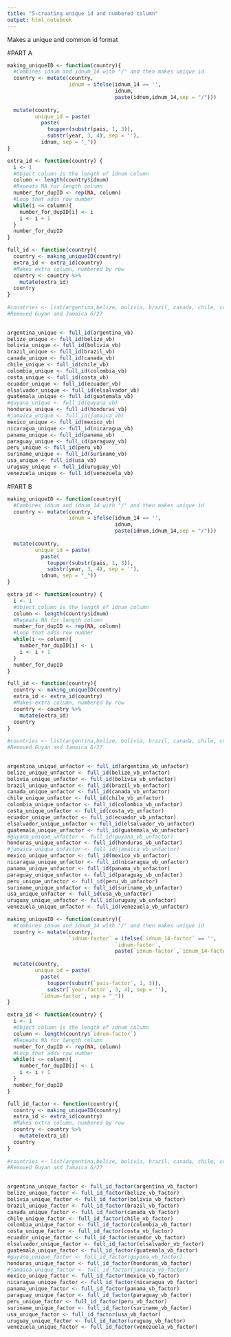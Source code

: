 ```yaml
---
title: "5-creating unique id and numbered column"
output: html_notebook
---
```


Makes a unique and common id format 

#PART A
```r
making_uniqueID <- function(country){
  #Combines idnum and idnum_14 with "/" and then makes unique id
  country <- mutate(country,
                    idnum = ifelse(idnum_14 == '',
                                   idnum,
                                   paste(idnum,idnum_14,sep = "/")))
  
  mutate(country,
         unique_id = paste(
           paste(
             toupper(substr(pais, 1, 3)),
             substr(year, 3, 4), sep = ''),
           idnum, sep = "_"))
}

extra_id <- function(country) {
  i <- 1
  #Object column is the length of idnum column
  column <- length(country$idnum)
  #Repeats NA for length column
  number_for_dupID <- rep(NA, column)
  #Loop that adds row number
  while(i <= column){
    number_for_dupID[i] <- i
    i <- i + 1
  }
  number_for_dupID
}

full_id <- function(country){
  country <- making_uniqueID(country)
  extra_id <- extra_id(country)
  #Makes extra column, numbered by row
  country <- country %>%
    mutate(extra_id)
  country
}
  
#countries <- list(argentina,belize, bolivia, brazil, canada, chile, colombia, costa, ecuador, elsalvador, guatemala, honduras, mexico, nicaragua, panama, peru, suriname, usa, uruguay, venezuela)
#Removed Guyan and Jamaica 6/27
  

```



```r
argentina_unique <- full_id(argentina_vb)
belize_unique <- full_id(belize_vb)
bolivia_unique <- full_id(bolivia_vb)
brazil_unique <- full_id(brazil_vb)
canada_unique <- full_id(canada_vb)
chile_unique <- full_id(chile_vb)
colombia_unique <- full_id(colombia_vb)
costa_unique <- full_id(costa_vb)
ecuador_unique <- full_id(ecuador_vb)
elsalvador_unique <- full_id(elsalvador_vb)
guatemala_unique <- full_id(guatemala_vb)
#guyana_unique <- full_id(guyana_vb)
honduras_unique <- full_id(honduras_vb)
#jamaica_unique <- full_id(jamaica_vb)
mexico_unique <- full_id(mexico_vb)
nicaragua_unique <- full_id(nicaragua_vb)
panama_unique <- full_id(panama_vb)
paraguay_unique <- full_id(paraguay_vb)
peru_unique <- full_id(peru_vb)
suriname_unique <- full_id(suriname_vb)
usa_unique <- full_id(usa_vb)
uruguay_unique <- full_id(uruguay_vb)
venezuela_unique <- full_id(venezuela_vb)
```


#PART B

```r
making_uniqueID <- function(country){
  #Combines idnum and idnum_14 with "/" and then makes unique id
  country <- mutate(country,
                    idnum = ifelse(idnum_14 == '',
                                   idnum,
                                   paste(idnum,idnum_14,sep = "/")))
  
  mutate(country,
         unique_id = paste(
           paste(
             toupper(substr(pais, 1, 3)),
             substr(year, 3, 4), sep = ''),
           idnum, sep = "_"))
}

extra_id <- function(country) {
  i <- 1
  #Object column is the length of idnum column
  column <- length(country$idnum)
  #Repeats NA for length column
  number_for_dupID <- rep(NA, column)
  #Loop that adds row number
  while(i <= column){
    number_for_dupID[i] <- i
    i <- i + 1
  }
  number_for_dupID
}

full_id <- function(country){
  country <- making_uniqueID(country)
  extra_id <- extra_id(country)
  #Makes extra column, numbered by row
  country <- country %>%
    mutate(extra_id)
  country
}
  
#countries <- list(argentina,belize, bolivia, brazil, canada, chile, colombia, costa, ecuador, elsalvador, guatemala, honduras, mexico, nicaragua, panama, peru, suriname, usa, uruguay, venezuela)
#Removed Guyan and Jamaica 6/27
  

```


```r
argentina_unique_unfactor <- full_id(argentina_vb_unfactor)
belize_unique_unfactor <- full_id(belize_vb_unfactor)
bolivia_unique_unfactor <- full_id(bolivia_vb_unfactor)
brazil_unique_unfactor <- full_id(brazil_vb_unfactor)
canada_unique_unfactor <- full_id(canada_vb_unfactor)
chile_unique_unfactor <- full_id(chile_vb_unfactor)
colombia_unique_unfactor <- full_id(colombia_vb_unfactor)
costa_unique_unfactor <- full_id(costa_vb_unfactor)
ecuador_unique_unfactor <- full_id(ecuador_vb_unfactor)
elsalvador_unique_unfactor <- full_id(elsalvador_vb_unfactor)
guatemala_unique_unfactor <- full_id(guatemala_vb_unfactor)
#guyana_unique_unfactor <- full_id(guyana_vb_unfactor)
honduras_unique_unfactor <- full_id(honduras_vb_unfactor)
#jamaica_unique_unfactor <- full_id(jamaica_vb_unfactor)
mexico_unique_unfactor <- full_id(mexico_vb_unfactor)
nicaragua_unique_unfactor <- full_id(nicaragua_vb_unfactor)
panama_unique_unfactor <- full_id(panama_vb_unfactor)
paraguay_unique_unfactor <- full_id(paraguay_vb_unfactor)
peru_unique_unfactor <- full_id(peru_vb_unfactor)
suriname_unique_unfactor <- full_id(suriname_vb_unfactor)
usa_unique_unfactor <- full_id(usa_vb_unfactor)
uruguay_unique_unfactor <- full_id(uruguay_vb_unfactor)
venezuela_unique_unfactor <- full_id(venezuela_vb_unfactor)
```

```r
making_uniqueID <- function(country){
  #Combines idnum and idnum_14 with "/" and then makes unique id
  country <- mutate(country,
                    `idnum-factor` = ifelse(`idnum_14-factor` == '',
                                   `idnum-factor`,
                                   paste(`idnum-factor`,`idnum_14-factor`, sep = "/")))
  
  mutate(country,
         unique_id = paste(
           paste(
             toupper(substr(`pais-factor`, 1, 3)),
             substr(`year-factor`, 3, 4), sep = ''),
           `idnum-factor`, sep = "_"))
}

extra_id <- function(country) {
  i <- 1
  #Object column is the length of idnum column
  column <- length(country$`idnum-factor`)
  #Repeats NA for length column
  number_for_dupID <- rep(NA, column)
  #Loop that adds row number
  while(i <= column){
    number_for_dupID[i] <- i
    i <- i + 1
  }
  number_for_dupID
}

full_id_factor <- function(country){
  country <- making_uniqueID(country)
  extra_id <- extra_id(country)
  #Makes extra column, numbered by row
  country <- country %>%
    mutate(extra_id)
  country
}
  
#countries <- list(argentina,belize, bolivia, brazil, canada, chile, colombia, costa, ecuador, elsalvador, guatemala, honduras, mexico, nicaragua, panama, peru, suriname, usa, uruguay, venezuela)
#Removed Guyan and Jamaica 6/27
  

```

```r
argentina_unique_factor <- full_id_factor(argentina_vb_factor)
belize_unique_factor <- full_id_factor(belize_vb_factor)
bolivia_unique_factor <- full_id_factor(bolivia_vb_factor)
brazil_unique_factor <- full_id_factor(brazil_vb_factor)
canada_unique_factor <- full_id_factor(canada_vb_factor)
chile_unique_factor <- full_id_factor(chile_vb_factor)
colombia_unique_factor <- full_id_factor(colombia_vb_factor)
costa_unique_factor <- full_id_factor(costa_vb_factor)
ecuador_unique_factor <- full_id_factor(ecuador_vb_factor)
elsalvador_unique_factor <- full_id_factor(elsalvador_vb_factor)
guatemala_unique_factor <- full_id_factor(guatemala_vb_factor)
#guyana_unique_factor <- full_id_factor(guyana_vb_factor)
honduras_unique_factor <- full_id_factor(honduras_vb_factor)
#jamaica_unique_factor <- full_id_factor(jamaica_vb_factor)
mexico_unique_factor <- full_id_factor(mexico_vb_factor)
nicaragua_unique_factor <- full_id_factor(nicaragua_vb_factor)
panama_unique_factor <- full_id_factor(panama_vb_factor)
paraguay_unique_factor <- full_id_factor(paraguay_vb_factor)
peru_unique_factor <- full_id_factor(peru_vb_factor)
suriname_unique_factor <- full_id_factor(suriname_vb_factor)
usa_unique_factor <- full_id_factor(usa_vb_factor)
uruguay_unique_factor <- full_id_factor(uruguay_vb_factor)
venezuela_unique_factor <- full_id_factor(venezuela_vb_factor)
```




